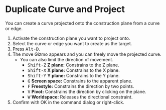 
# Duplicate Curve and Project

<Reference shortcut="Alt-D" command="Duplicate Curve and Project" button="Left of the command bar" />

You can create a curve projected onto the construction plane from a curve or edge.

1. Activate the construction plane you want to project onto.
2. Select the curve or edge you want to create as the target.
3. Press <kbd>Alt-D</kbd>.
4. The move Gizmo appears and you can freely move the projected curve.
   - You can also limit the direction of movement.
      - <kbd>Shift-Z</kbd> **Z plane:** Constrains to the Z plane.
      - <kbd>Shift-X</kbd> **X plane:** Constrains to the X plane.
      - <kbd>Shift-Y</kbd> **Y plane:** Constrains to the Y plane.
      - <kbd>G</kbd> **Screen space:** Constrains to the apparent plane.
      - <kbd>F</kbd> **Freestyle:** Constrains the direction by two points.
      - <kbd>V</kbd> **Pivot:** Constrains the direction by clicking on the plane.
      - <kbd>W</kbd> **Worldspace:** Releases the directional constraint.
5. Confirm with OK in the command dialog or right-click.





